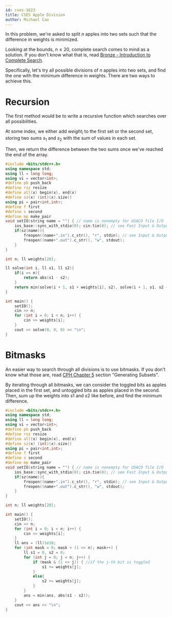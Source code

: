```yaml
---
id: cses-1623
title: CSES Apple Division
author: Michael Cao
---
```


In this problem, we're asked to split $n$ apples into two sets such that the difference in weights is minimized.

Looking at the bounds, $n \leq 20$, complete search comes to mind as a solution. If you don't know what that is, read [Bronze - Introduction to Complete Search](/bronze/intro-complete). 

Specifically, let's try all possible divisions of $n$ apples into two sets, and find the one with the minimum difference in weights. There are two ways to achieve this.

# Recursion

The first method would be to write a recursive function which searches over all possibilities. 

At some index, we either add $weight_i$ to the first set or the second set, storing two sums $s_1$ and $s_2$ with the sum of values in each set. 

Then, we return the difference between the two sums once we've reached the end of the array. 

<LanguageSection>

<CPPSection>

```cpp
#include <bits/stdc++.h>
using namespace std;
using ll = long long;
using vi = vector<int>;
#define pb push_back
#define rsz resize
#define all(x) begin(x), end(x)
#define sz(x) (int)(x).size()
using pi = pair<int,int>;
#define f first
#define s second
#define mp make_pair
void setIO(string name = "") { // name is nonempty for USACO file I/O
    ios_base::sync_with_stdio(0); cin.tie(0); // see Fast Input & Output
    if(sz(name)){
        freopen((name+".in").c_str(), "r", stdin); // see Input & Output
        freopen((name+".out").c_str(), "w", stdout);
    }
}

int n; ll weights[20];

ll solve(int i, ll s1, ll s2){
    if(i == n){
        return abs(s1 - s2);
    }
    return min(solve(i + 1, s1 + weights[i], s2), solve(i + 1, s1, s2 + weights[i]));
}

int main() {
    setIO();
    cin >> n;
    for (int i = 0; i < n; i++) {
        cin >> weights[i];
    }
    cout << solve(0, 0, 0) << "\n";
}
```

</CPPSection>

</LanguageSection>


<LanguageSection>

<CPPSection>

# Bitmasks

An easier way to search through all divisions is to use bitmasks. If you don't know what those are, read [CPH Chapter 5](https://usaco-guide.vercel.app/CPH.pdf) section "Generating Subsets". 

By iterating through all bitmasks, we can consider the toggled bits as apples placed in the first set, and untoggled bits as apples placed in the second. Then, sum up the weights into $s1$ and $s2$ like before, and find the minimum difference.

```cpp
#include <bits/stdc++.h>
using namespace std;
using ll = long long;
using vi = vector<int>;
#define pb push_back
#define rsz resize
#define all(x) begin(x), end(x)
#define sz(x) (int)(x).size()
using pi = pair<int,int>;
#define f first
#define s second
#define mp make_pair
void setIO(string name = "") { // name is nonempty for USACO file I/O
    ios_base::sync_with_stdio(0); cin.tie(0); // see Fast Input & Output
    if(sz(name)){
        freopen((name+".in").c_str(), "r", stdin); // see Input & Output
        freopen((name+".out").c_str(), "w", stdout);
    }
}

int n; ll weights[20];

int main() {
    setIO();
    cin >> n;
    for (int i = 0; i < n; i++) {
        cin >> weights[i];
    }
    ll ans = (ll)1e18;
    for (int mask = 0; mask < (1 << n); mask++) {
        ll s1 = 0, s2 = 0;
        for (int j = 0; j < n; j++) {
            if (mask & (1 << j)) { //if the j-th bit is toggled
                s1 += weights[j];
            }
            else{
                s2 += weights[j];
            }
        }
        ans = min(ans, abs(s1 - s2));
    }
    cout << ans << "\n";
}
```

</CPPSection>

</LanguageSection>